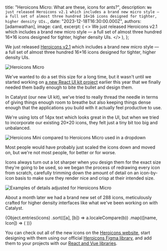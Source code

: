 
  title: "Heroicons Micro: What are these, icons for ants?",
  description: `We just released Heroicons v2.1 which includes a brand new micro style — a full set of almost three hundred 16×16 icons designed for tighter, higher density UIs.`,
  date: "2023-12-18T16:30:00.000Z",
  authors: [adamwathan],
  image: card,
  excerpt: (
    <>
      We just released <Link href="https://heroicons.com">Heroicons v2.1</Link> which includes a brand new micro style —
      a full set of almost three hundred 16&times;16 icons designed for tighter, higher density UIs.
    </>
  ),
};

We just released [Heroicons v2.1](https://heroicons.com) which includes a brand new micro style — a full set of almost three hundred 16&times;16 icons designed for tighter, higher density UIs.

<p>
  <Link href="https://heroicons.com">
    <Image src={card} alt="Heroicons Micro" />
  </Link>
</p>

We've wanted to do a set this size for a long time, but it wasn't until we started working on [a new React UI kit project](https://twitter.com/steveschoger/status/1725246591269769363) earlier this year that we finally needed them badly enough to bite the bullet and design them.

In Catalyst (our new UI kit), we've tried to really thread the needle in terms of giving things enough room to breathe but also keeping things dense enough that the applications you build with it actually feel productive to use.

We're using lots of 14px text which looks great in the UI, but when we tried to incorporate our existing 20×20 icons, they felt just a tiny bit too big and unbalanced.

<Image alt="Heroicons Mini compared to Heroicons Micro used in a dropdown" src={miniVsMicroDropdown} />

Most people would have probably just scaled the icons down and moved on, but we're not most people, for better or for worse.

Icons always turn out a lot sharper when you design them for the exact size they're going to be used, so we began the process of redrawing every icon from scratch, carefully trimming down the amount of detail on an icon-by-icon basis to make sure they render nice and crisp at their intended size.

<Image alt="Examples of details adjusted for Heroicons Micro" src={miniVsMicroDetails} />

About a month later we had a brand new set of 288 icons, meticulously crafted for higher density interfaces like what we've been working on with Catalyst.

<div className="my-12">
  <div className="not-prose grid grid-cols-[repeat(auto-fill,1rem)] justify-between gap-x-12 gap-y-8">
    {Object.entries(icons)
      .sort(([a], [b]) => a.localeCompare(b))
      .map(([name, Icon]) => (
        <Icon key={name} className="h-4 w-4 fill-slate-950 dark:fill-white" />
      ))}
  </div>
</div>

You can check out all of the new icons on the [Heroicons website](https://heroicons.com), start designing with them using our official [Heroicons Figma library](https://www.figma.com/community/file/1143911270904274171), and add them to your projects with our [React and Vue libraries](https://github.com/tailwindlabs/heroicons).
